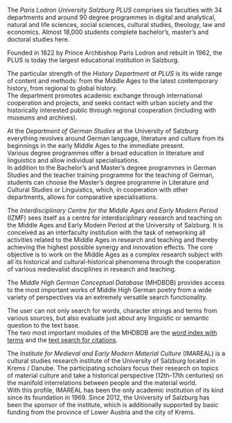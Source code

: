 The *Paris Lodron University Salzburg PLUS* comprises six faculties with 34 departments and around 90 degree programmes in digital and analytical, natural and life sciences, social sciences, cultural studies, theology, law and economics. Almost 18,000 students complete bachelor’s, master’s and doctoral studies here.

Founded in 1622 by Prince Archbishop Paris Lodron and rebuilt in 1962, the PLUS is today the largest educational institution in Salzburg.

The particular strength of the *History Department at PLUS* is its wide range of content and methods: from the Middle Ages to the latest contemporary history, from regional to global history.\
The department promotes academic exchange through international cooperation and projects, and seeks contact with urban society and the historically interested public through regional cooperation (including with museums and archives).

At the *Department of German Studies* at the University of Salzburg everything revolves around German language, literature and culture from its beginnings in the early Middle Ages to the immediate present.\
Various degree programmes offer a broad education in literature and linguistics and allow individual specialisations.\
In addition to the Bachelor’s and Master’s degree programmes in German Studies and the teacher training programme for the teaching of German, students can choose the Master’s degree programme in Literature and Cultural Studies or Linguistics, which, in cooperation with other departments, allows for comparative specialisations.

The *Interdisciplinary Centre for the Middle Ages and Early Modern Period* (IZMF) sees itself as a centre for interdisciplinary research and teaching on the Middle Ages and Early Modern Period at the University of Salzburg. It is conceived as an interfaculty institution with the task of networking all activities related to the Middle Ages in research and teaching and thereby achieving the highest possible synergy and innovation effects. The core objective is to work on the Middle Ages as a complex research subject with all its historical and cultural-historical phenomena through the cooperation of various medievalist disciplines in research and teaching.

The *Middle High German Conceptual Database* (MHDBDB) provides access to the most important works of Middle High German poetry from a wide variety of perspectives via an extremely versatile search functionality.

The user can not only search for words, character strings and terms from various sources, but also evaluate just about any linguistic or semantic question to the text base.\
The two most important modules of the MHDBDB are the [word index with terms](http://mhdbdb.sbg.ac.at/help/dictionary.de.html) and the [text search for citations](http://mhdbdb.sbg.ac.at/help/search.de.html).

The *Institute for Medieval and Early Modern Material Culture* (IMAREAL) is a cultural studies research institute of the University of Salzburg located in Krems / Danube. The participating scholars focus their research on topics of material culture and take a historical perspective (12th-17th centuries) on the manifold interrelations between people and the material world.\
With this profile, IMAREAL has been the only academic institution of its kind since its foundation in 1969. Since 2012, the University of Salzburg has been the sponsor of the institute, which is additionally supported by basic funding from the province of Lower Austria and the city of Krems.
